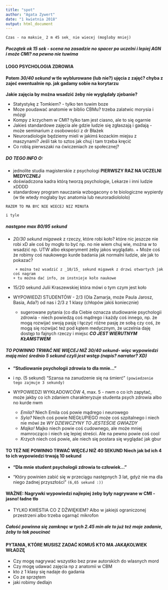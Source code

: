 ---
title: "spot"
author: "Agata Zywert"
date: "1 kwietnia 2018"
output: html_document
---

`Czas - na maksie_ 2 m 45 sek_ nie wiecej (mogloby mniej)`


##### Początek ok _15 sek_ - scena na zasadzie no spacer po uczelni i lepiej AGN i może CMI? na pewno nie tuwima
#### LOGO PSYCHOLOGIA ZDROWIA
#### **Potem _30/40 sekund_ w tle wyblurowane (lub nie?) ujęcia z zajęć? chyba z zajeć ewentualnie np. jak gadamy sobie na korytarzu**

**Jakie zajęcia by można wsadzić żeby nie wyglądały zjebanie?**

* Statystykę z Tomkiem? - tylko ten tuwim boze
* Moze poudawać anatomie w biblio CBMu? trzeba zalatwic morysia i mózgi
* Kompy z krzychem w CMI? tylko tam jest ciasno, ale to się ogarnie
* Jakieś standardowe zajęcia ale gdzie ludzie się zgłaszają i gadają - może seminarium z osobowości z dr Błażek
* Neuroradiologie będziemy mieli w jakimś kozackim miejsu z maszynami? Jeśli tak to sztos jak chuj i tam trzeba kręcić
* Co robią pierwszaki na ćwiczeniach ze społecznej? 

##### **DO TEGO INFO O:**
- jednolite studia magisterskie z psychologi **PIERWSZY RAZ NA UCZELNI MEDYCZNEJ**
- doświadczona kadra którą tworzą psychologie, Lekarze i inni ludzie xDDDD
- standardowy program nauczania wzbogacony o te biologiczne wypierdy (w tle wtedy moglaby byc anatomia lub neuroradiolololo)

`RAZEM TO MA BYC NIE WIECEJ NIZ MINUTA`

`i tyle` 

##### następne max _80/95 sekund_

* _20/30 sekund migawek_ z rzeczy, które robi koło? które nic jeszcze nie robi xD ale coś by mogło to być np. no nie wiem chuj wie, można
w to wsadzić np. UTW albo eksperyment zeby jakos wyglądało. + Może coś że robimy coś naukowego kurde badania jak normalni ludzie, ale jak to pokazać?

       + można też wsadzić z _10/15_ sekund migawek z drzwi otwartych jak coś nagram
      + tu można dać info, ze instnieje koło naukowe
  
* 15/20 sekund Julii Kraszewskiej która mówi o tym czym jest koło
* WYPOWIEDZI STUDENTÓW - 2/3 (Ola Zamarja, może Paula Jarosz, Basia, Ada?) od nas i 2/3 z 1 klasy (chłopów jakiś koniecznie)
    + sugerowane pytania (co dla Ciebie oznacza studiowanie psychologii zdrowia - niech powiedzą coś mądrego i każdy coś innego, np. że mogą rozwijać swoją pasję i łączyć
 różne pasję ze sobą czy coś, że mogą się rozwijać też pod kątem medycznym, że uczelnia daję dostęp to fajnych rzeczy i miejsc _**CO JEST WIERUTNYM KŁAMSTWEM**_

##### **TO POWINNO TRWAĆ NIE WIĘCEJ NIŻ _30/40_ sekund**- więc wypowiedzi mają mieć średnio 5 sekund czyli jest wstęp (napis? narrator? XD)

* **"Studiowanie psychologii zdrowia to dla mnie..."**
   
* i np. (5 sekund) "Szansa na zanudzenie się na śmierć" `(powiedzenie tego zajmuje 3 sekundy)`

* WYPOWIEDZI WYKŁADOWCÓW 4, max. 5 - nwm o co ich zapytać, może jakby co ich zdaniem charakteryzuje studenta psych zdrowia albo no kurde nwm

  + _Emila?_ Niech Emila coś powie mądrego i neurowego
  + _Syla?_ Niech coś powie NIEGŁUPIEGO może coś szpitalnego i niech nie mówi że _WY DZIEWCZYNY TO JESTEŚCIE GWIAZDY_ 
  + _Majko!_ Majko niech powie coś cudownego, ale może mniej mamrocząco i niech się lepiej streści. Ale na pewno powie coś cool
  + _Krzych_ niech coś powie, ale niech się postara się wyglądać jak gbur 
  
#### **TO TEŻ NIE POWINNO TRWAĆ WIĘCEJ NIŻ 40 SEKUND** Niech jak bd ich 4 to ich wypowiedzi trwają 10 sekund 

* **"Dla mnie student psychologii zdrowia to człowiek..."**

* "Który powinien zabić się w przeciągu następnych 3 lat, gdyż nie ma dla niego żadnej przyszłości" `(6,65 sekund :))`
  
#### **WAŻNE**: Nagrywki wypowiedzi najlepiej żeby były nagrywane w CMI - jasno! ładne tło
   
  * TYLKO KWESTIA CO Z DŹWIĘKIEM? Albo w jakiejś ograniczonej przestrzeni albo trzeba ogarnąć mikrofon
  
##### Całość powinna się zamknąc w tych 2.45 min ale to już też moje zadanie, żeby to tak poucinać
  
#### PYTANIA, KTÓRE MUSISZ ZADAĆ KOMUŚ KTO MA JAKĄKOLWIEK WŁADZĘ
  
  * Czy mogę nagrywać wszystko bez praw autorskich do wlasnych mord
  * Czy mogę udawać zajęcia np z anatomii w CBM
  * kto z 1 klasy się nadaje do gadania
  * Co ze sprzętem
  * jaki robimy dedlajn
 

